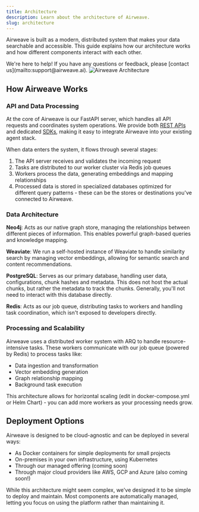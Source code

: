 ```yaml
---
title: Architecture
description: Learn about the architecture of Airweave.
slug: architecture
---
```


  Airweave is built as a modern, distributed system that makes your data searchable and accessible. This guide explains how our architecture works and how different components interact with each other.

<Note>
  We're here to help! If you have any questions or feedback, please [contact us](mailto:support@airweave.ai).
</Note>


<Frame background="subtle" caption="Airweave Architecture">
  <img 
    src="../assets/images/high-level-architecture.png" 
    alt="Airweave Architecture"
  />
</Frame>

## How Airweave Works

### API and Data Processing
At the core of Airweave is our FastAPI server, which handles all API requests and coordinates system operations. We provide both [REST APIs](/api-reference) and dedicated [SDKs](/docs/sdk), making it easy to integrate Airweave into your existing agent stack.

When data enters the system, it flows through several stages:

1. The API server receives and validates the incoming request
2. Tasks are distributed to our worker cluster via Redis job queues
3. Workers process the data, generating embeddings and mapping relationships
4. Processed data is stored in specialized databases optimized for different query patterns - these can be the stores or destinations you've connected to Airweave.


### Data Architecture

**Neo4j**: Acts as our native graph store, managing the relationships between different pieces of information. This enables powerful graph-based queries and knowledge mapping.

**Weaviate**: We run a self-hosted instance of Weaviate to handle similarity search by managing vector embeddings, allowing for semantic search and content recommendations.

**PostgreSQL**: Serves as our primary database, handling user data, configurations, chunk hashes and metadata. This does not host the actual chunks, but rather the metadata to track the chunks. Generally, you'll not need to interact with this database directly.

**Redis**: Acts as our job queue, distributing tasks to workers and handling task coordination, which isn't exposed to developers directly.

### Processing and Scalability
Airweave uses a distributed worker system with ARQ to handle resource-intensive tasks. These workers communicate with our job queue (powered by Redis) to process tasks like:

- Data ingestion and transformation
- Vector embedding generation
- Graph relationship mapping
- Background task execution

This architecture allows for horizontal scaling (edit in docker-compose.yml or Helm Chart) - you can add more workers as your processing needs grow.

## Deployment Options
Airweave is designed to be cloud-agnostic and can be deployed in several ways:

- As Docker containers for simple deployments for small projects
- On-premises in your own infrastructure, using Kubernetes
- Through our managed offering (coming soon)
- Through major cloud providers like AWS, GCP and Azure (also coming soon!)


<Note>
  While this architecture might seem complex, we've designed it to be simple to deploy and maintain. Most components are automatically managed, letting you focus on using the platform rather than maintaining it.
</Note>
